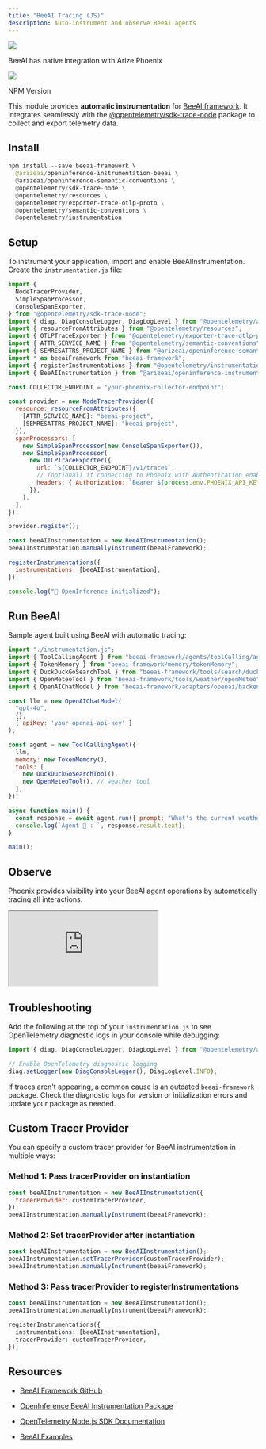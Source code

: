 ```yaml
---
title: "BeeAI Tracing (JS)"
description: Auto-instrument and observe BeeAI agents
---
```


<Frame caption="">
  <img src="/images/099693d3-image.jpeg" />
</Frame>

BeeAI has native integration with Arize Phoenix

<Frame caption="">
  <img src="/images/93590177-40arizeai2Fopeninference-instrumentation-beeai.svg+xml;charset=utf-8" />
</Frame>

NPM Version

This module provides **automatic instrumentation** for [BeeAI framework](https://github.com/i-am-bee/beeai-framework/tree/main). It integrates seamlessly with the [@opentelemetry/sdk-trace-node](https://github.com/open-telemetry/opentelemetry-js/tree/main/packages/opentelemetry-sdk-trace-node) package to collect and export telemetry data.

## Install

```python
npm install --save beeai-framework \ 
  @arizeai/openinference-instrumentation-beeai \
  @arizeai/openinference-semantic-conventions \
  @opentelemetry/sdk-trace-node \
  @opentelemetry/resources \
  @opentelemetry/exporter-trace-otlp-proto \
  @opentelemetry/semantic-conventions \
  @opentelemetry/instrumentation
```

## Setup

To instrument your application, import and enable BeeAIInstrumentation. Create the `instrumentation.js` file:

```javascript
import {
  NodeTracerProvider,
  SimpleSpanProcessor,
  ConsoleSpanExporter,
} from "@opentelemetry/sdk-trace-node";
import { diag, DiagConsoleLogger, DiagLogLevel } from "@opentelemetry/api";
import { resourceFromAttributes } from "@opentelemetry/resources";
import { OTLPTraceExporter } from "@opentelemetry/exporter-trace-otlp-proto";
import { ATTR_SERVICE_NAME } from "@opentelemetry/semantic-conventions";
import { SEMRESATTRS_PROJECT_NAME } from "@arizeai/openinference-semantic-conventions";
import * as beeaiFramework from "beeai-framework";
import { registerInstrumentations } from "@opentelemetry/instrumentation";
import { BeeAIInstrumentation } from "@arizeai/openinference-instrumentation-beeai";

const COLLECTOR_ENDPOINT = "your-phoenix-collector-endpoint";

const provider = new NodeTracerProvider({
  resource: resourceFromAttributes({
    [ATTR_SERVICE_NAME]: "beeai-project",
    [SEMRESATTRS_PROJECT_NAME]: "beeai-project",
  }),
  spanProcessors: [
    new SimpleSpanProcessor(new ConsoleSpanExporter()),
    new SimpleSpanProcessor(
      new OTLPTraceExporter({
        url: `${COLLECTOR_ENDPOINT}/v1/traces`,
        // (optional) if connecting to Phoenix with Authentication enabled
        headers: { Authorization: `Bearer ${process.env.PHOENIX_API_KEY}` },
      }),
    ),
  ],
});

provider.register();

const beeAIInstrumentation = new BeeAIInstrumentation();
beeAIInstrumentation.manuallyInstrument(beeaiFramework);

registerInstrumentations({
  instrumentations: [beeAIInstrumentation],
});

console.log("👀 OpenInference initialized");
```

## Run BeeAI

Sample agent built using BeeAI with automatic tracing:

```javascript
import "./instrumentation.js";
import { ToolCallingAgent } from "beeai-framework/agents/toolCalling/agent";
import { TokenMemory } from "beeai-framework/memory/tokenMemory";
import { DuckDuckGoSearchTool } from "beeai-framework/tools/search/duckDuckGoSearch";
import { OpenMeteoTool } from "beeai-framework/tools/weather/openMeteo";
import { OpenAIChatModel } from "beeai-framework/adapters/openai/backend/chat";

const llm = new OpenAIChatModel(
  "gpt-4o", 
  {},
  { apiKey: 'your-openai-api-key' }
);

const agent = new ToolCallingAgent({
  llm,
  memory: new TokenMemory(),
  tools: [
    new DuckDuckGoSearchTool(),
    new OpenMeteoTool(), // weather tool
  ],
});

async function main() {
  const response = await agent.run({ prompt: "What's the current weather in Berlin?" });
  console.log(`Agent 🤖 : `, response.result.text);
}

main();
```

## Observe

Phoenix provides visibility into your BeeAI agent operations by automatically tracing all interactions.

<iframe src="https://cdn.iframe.ly/d5DhVQmn" style={{ top: "0", left: "0", width: "100%", height: "100%", position: "absolute", border: "0" }} allowFullScreen></iframe>

## Troubleshooting

Add the following at the top of your `instrumentation.js` to see OpenTelemetry diagnostic logs in your console while debugging:

```javascript
import { diag, DiagConsoleLogger, DiagLogLevel } from "@opentelemetry/api";

// Enable OpenTelemetry diagnostic logging
diag.setLogger(new DiagConsoleLogger(), DiagLogLevel.INFO);
```

If traces aren't appearing, a common cause is an outdated `beeai-framework` package. Check the diagnostic logs for version or initialization errors and update your package as needed.

## Custom Tracer Provider

You can specify a custom tracer provider for BeeAI instrumentation in multiple ways:

### Method 1: Pass tracerProvider on instantiation

```javascript
const beeAIInstrumentation = new BeeAIInstrumentation({
  tracerProvider: customTracerProvider,
});
beeAIInstrumentation.manuallyInstrument(beeaiFramework);
```

### Method 2: Set tracerProvider after instantiation

```javascript
const beeAIInstrumentation = new BeeAIInstrumentation();
beeAIInstrumentation.setTracerProvider(customTracerProvider);
beeAIInstrumentation.manuallyInstrument(beeaiFramework);
```

### Method 3: Pass tracerProvider to registerInstrumentations

```php
const beeAIInstrumentation = new BeeAIInstrumentation();
beeAIInstrumentation.manuallyInstrument(beeaiFramework);

registerInstrumentations({
  instrumentations: [beeAIInstrumentation],
  tracerProvider: customTracerProvider,
});
```

## Resources

* [BeeAI Framework GitHub](https://github.com/i-am-bee/beeai-framework)

* [OpenInference BeeAI Instrumentation Package](https://www.npmjs.com/package/@arizeai/openinference-instrumentation-beeai)

* [OpenTelemetry Node.js SDK Documentation](https://opentelemetry.io/docs/languages/js/getting-started/nodejs/)

* [BeeAI Examples](https://github.com/Arize-ai/openinference/tree/main/js/packages/openinference-instrumentation-beeai/examples)


